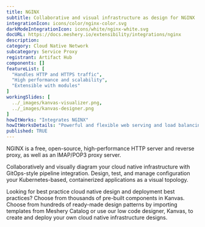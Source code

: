 ```yaml
---
title: NGINX
subtitle: Collaborative and visual infrastructure as design for NGINX
integrationIcon: icons/color/nginx-color.svg
darkModeIntegrationIcon: icons/white/nginx-white.svg
docURL: https://docs.meshery.io/extensibility/integrations/nginx
description: 
category: Cloud Native Network
subcategory: Service Proxy
registrant: Artifact Hub
components: []
featureList: [
  "Handles HTTP and HTTPS traffic",
  "High performance and scalability",
  "Extensible with modules"
]
workingSlides: [
  ../_images/kanvas-visualizer.png,
  ../_images/kanvas-designer.png
]
howItWorks: "Integrates NGINX"
howItWorksDetails: "Powerful and flexible web serving and load balancing in Kubernetes"
published: TRUE
---
```

<p>
NGINX is a free, open-source, high-performance HTTP server and reverse proxy, as well as an IMAP/POP3 proxy server.
</p>
<p>
    Collaboratively and visually diagram your cloud native infrastructure with GitOps-style pipeline integration. Design, test, and manage configuration your Kubernetes-based, containerized applications as a visual topology.
</p>
<p>
    Looking for best practice cloud native design and deployment best practices? Choose from thousands of pre-built components in Kanvas. Choose from hundreds of ready-made design patterns by importing templates from Meshery Catalog or use our low code designer, Kanvas, to create and deploy your own cloud native infrastructure designs.
</p>
